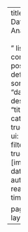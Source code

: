 ---
title: "My Data Analysis<br><br>"
listing:
  contents: posts
  type: default
  sort:
    - "date desc"
    - "title desc"
  categories: true
  sort-ui: true
  filter-ui: true
  fields: [image, date, title, author, reading-time]

page-layout: full
---